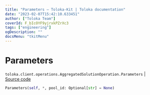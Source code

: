 ```yaml
---
title: "Parameters — Toloka-Kit | Toloka documentation"
date: "2023-02-07T15:42:10.633451"
author: ["Toloka Team"]
coverId: F_bIcOYF9yjrxkPZrXc3
tags: ["engineering"]
ogDescription: ""
docsMenu: "tkitMenu"
---
```


# Parameters
`toloka.client.operations.AggregatedSolutionOperation.Parameters` | [Source code](https://github.com/Toloka/toloka-kit/blob/v1.1.3/src/client/operations.py#L336)

```python
Parameters(self, *, pool_id: Optional[str] = None)
```